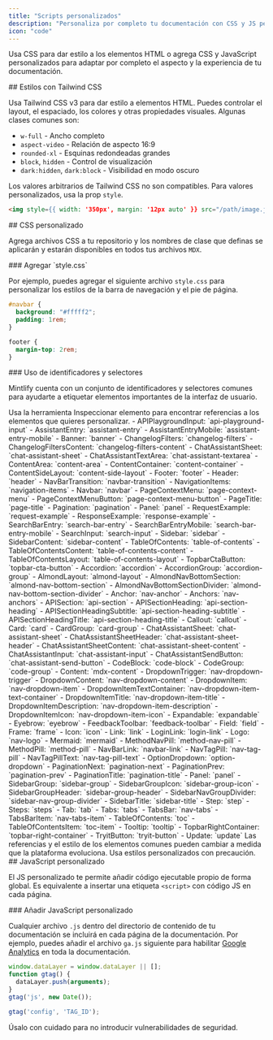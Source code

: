 ```yaml
---
title: "Scripts personalizados"
description: "Personaliza por completo tu documentación con CSS y JS personalizados"
icon: "code"
---
```


Usa CSS para dar estilo a los elementos HTML o agrega CSS y JavaScript personalizados para adaptar por completo el aspecto y la experiencia de tu documentación.

<div id="styling-with-tailwind-css">
  ## Estilos con Tailwind CSS
</div>

Usa Tailwind CSS v3 para dar estilo a elementos HTML. Puedes controlar el layout, el espaciado, los colores y otras propiedades visuales. Algunas clases comunes son:

* `w-full` - Ancho completo
* `aspect-video` - Relación de aspecto 16:9
* `rounded-xl` - Esquinas redondeadas grandes
* `block`, `hidden` - Control de visualización
* `dark:hidden`, `dark:block` - Visibilidad en modo oscuro

Los valores arbitrarios de Tailwind CSS no son compatibles. Para valores personalizados, usa la prop `style`.

```html
<img style={{ width: '350px', margin: '12px auto' }} src="/path/image.jpg" />
```


<div id="custom-css">
  ## CSS personalizado
</div>

Agrega archivos CSS a tu repositorio y los nombres de clase que definas se aplicarán y estarán disponibles en todos tus archivos `MDX`.

<div id="adding-stylecss">
  ### Agregar `style.css`
</div>

Por ejemplo, puedes agregar el siguiente archivo `style.css` para personalizar los estilos de la barra de navegación y el pie de página.

```css
#navbar {
  background: "#fffff2";
  padding: 1rem;
}

footer {
  margin-top: 2rem;
}
```


<div id="using-identifiers-and-selectors">
  ### Uso de identificadores y selectores
</div>

Mintlify cuenta con un conjunto de identificadores y selectores comunes para ayudarte a etiquetar elementos importantes de la interfaz de usuario.

<Tip>
  Usa la herramienta Inspeccionar elemento para encontrar referencias a los elementos que quieres personalizar.
</Tip>

<AccordionGroup>
  <Accordion title="Identificadores">
  - APIPlaygroundInput: `api-playground-input`
  - AssistantEntry: `assistant-entry`
  - AssistantEntryMobile: `assistant-entry-mobile`
  - Banner: `banner`
  - ChangelogFilters: `changelog-filters`
  - ChangelogFiltersContent: `changelog-filters-content`
  - ChatAssistantSheet: `chat-assistant-sheet`
  - ChatAssistantTextArea: `chat-assistant-textarea`
  - ContentArea: `content-area`
  - ContentContainer: `content-container`
  - ContentSideLayout: `content-side-layout`
  - Footer: `footer`
  - Header: `header`
  - NavBarTransition: `navbar-transition`
  - NavigationItems: `navigation-items`
  - Navbar: `navbar`
  - PageContextMenu: `page-context-menu`
  - PageContextMenuButton: `page-context-menu-button`
  - PageTitle: `page-title`
  - Pagination: `pagination`
  - Panel: `panel`
  - RequestExample: `request-example`
  - ResponseExample: `response-example`
  - SearchBarEntry: `search-bar-entry`
  - SearchBarEntryMobile: `search-bar-entry-mobile`
  - SearchInput: `search-input`
  - Sidebar: `sidebar`
  - SidebarContent: `sidebar-content`
  - TableOfContents: `table-of-contents`
  - TableOfContentsContent: `table-of-contents-content`
  - TableOfContentsLayout: `table-of-contents-layout`
  - TopbarCtaButton: `topbar-cta-button`
  </Accordion>
  <Accordion title="Selectores">
  - Accordion: `accordion`
  - AccordionGroup: `accordion-group`
  - AlmondLayout: `almond-layout`
  - AlmondNavBottomSection: `almond-nav-bottom-section`
  - AlmondNavBottomSectionDivider: `almond-nav-bottom-section-divider`
  - Anchor: `nav-anchor`
  - Anchors: `nav-anchors`
  - APISection: `api-section`
  - APISectionHeading: `api-section-heading`
  - APISectionHeadingSubtitle: `api-section-heading-subtitle`
  - APISectionHeadingTitle: `api-section-heading-title`
  - Callout: `callout`
  - Card: `card`
  - CardGroup: `card-group`
  - ChatAssistantSheet: `chat-assistant-sheet`
  - ChatAssistantSheetHeader: `chat-assistant-sheet-header`
  - ChatAssistantSheetContent: `chat-assistant-sheet-content`
  - ChatAssistantInput: `chat-assistant-input`
  - ChatAssistantSendButton: `chat-assistant-send-button`
  - CodeBlock: `code-block`
  - CodeGroup: `code-group`
  - Content: `mdx-content`
  - DropdownTrigger: `nav-dropdown-trigger`
  - DropdownContent: `nav-dropdown-content`
  - DropdownItem: `nav-dropdown-item`
  - DropdownItemTextContainer: `nav-dropdown-item-text-container`
  - DropdownItemTitle: `nav-dropdown-item-title`
  - DropdownItemDescription: `nav-dropdown-item-description`
  - DropdownItemIcon: `nav-dropdown-item-icon`
  - Expandable: `expandable`
  - Eyebrow: `eyebrow`
  - FeedbackToolbar: `feedback-toolbar`
  - Field: `field`
  - Frame: `frame`
  - Icon: `icon`
  - Link: `link`
  - LoginLink: `login-link`
  - Logo: `nav-logo`
  - Mermaid: `mermaid`
  - MethodNavPill: `method-nav-pill`
  - MethodPill: `method-pill`
  - NavBarLink: `navbar-link`
  - NavTagPill: `nav-tag-pill`
  - NavTagPillText: `nav-tag-pill-text`
  - OptionDropdown: `option-dropdown`
  - PaginationNext: `pagination-next`
  - PaginationPrev: `pagination-prev`
  - PaginationTitle: `pagination-title`
  - Panel: `panel`
  - SidebarGroup: `sidebar-group`
  - SidebarGroupIcon: `sidebar-group-icon`
  - SidebarGroupHeader: `sidebar-group-header`
  - SidebarNavGroupDivider: `sidebar-nav-group-divider`
  - SidebarTitle: `sidebar-title`
  - Step: `step`
  - Steps: `steps`
  - Tab: `tab`
  - Tabs: `tabs`
  - TabsBar: `nav-tabs`
  - TabsBarItem: `nav-tabs-item`
  - TableOfContents: `toc`
  - TableOfContentsItem: `toc-item`
  - Tooltip: `tooltip`
  - TopbarRightContainer: `topbar-right-container`
  - TryitButton: `tryit-button`
  - Update: `update`
  </Accordion>
</AccordionGroup>

<Warning>
  Las referencias y el estilo de los elementos comunes pueden cambiar a medida que la plataforma evoluciona. Usa estilos personalizados con precaución.
</Warning>

<div id="custom-javascript">
  ## JavaScript personalizado
</div>

El JS personalizado te permite añadir código ejecutable propio de forma global. Es equivalente a insertar una etiqueta `<script>` con código JS en cada página.

<div id="adding-custom-javascript">
  ### Añadir JavaScript personalizado
</div>

Cualquier archivo `.js` dentro del directorio de contenido de tu documentación se incluirá en cada página de la documentación. Por ejemplo, puedes añadir el archivo `ga.js` siguiente para habilitar [Google Analytics](https://marketingplatform.google.com/about/analytics) en toda la documentación.

```js
window.dataLayer = window.dataLayer || [];
function gtag() {
  dataLayer.push(arguments);
}
gtag('js', new Date());

gtag('config', 'TAG_ID');
```

<Warning>
  Úsalo con cuidado para no introducir vulnerabilidades de seguridad.
</Warning>
